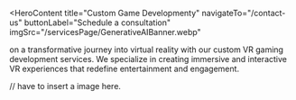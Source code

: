 <HeroContent
  title="Custom Game Developmenty"
  navigateTo="/contact-us"
  buttonLabel="Schedule a consultation"
  imgSrc="/servicesPage/GenerativeAIBanner.webp"
>
  on a transformative journey into virtual reality with our custom VR gaming
  development services. We specialize in creating immersive and interactive VR
  experiences that redefine entertainment and engagement.
</HeroContent>

<ClientCompaniesComponent />
<CountUpAnimationContainer />

<MainContent
  mainPara=" Process involved in making your game "
  subPara="Our VR gaming development process starts with in-depth discussions to grasp your concept and goals. We then conceptualize and design the VR environment and interactions, leveraging state-of-the-art VR technologies and platforms."
/>
// have to insert a image here.
<MainContent
  mainPara=" Work and Expertise Involved in making your Game"
  subPara=" Opting for our VR gaming development services guarantees bespoke VR solutions tailored to your specifications. With expertise in Unity, Unreal Engine, and VR-specific tools, we craft lifelike virtual worlds and intuitive interactions."
/>

<section className="grid grid-cols-2 gap-7 w-full py-8">
  <section className="w-full col-span-1 cursor-pointer">
    <ServiceCard
      service={{
        id: "UnityUnrealEngine",
        image: "/servicesPage/unity_unreal_engine.png",
        title: "Unity & Unreal Engine",
        description:
          "We specialize in Unity and Unreal Engine, leveraging their capabilities to create highly interactive and visually stunning VR environments. Our developers ensure seamless integration of gameplay mechanics, graphics, and immersive storytelling.",
        urlPath: "unity_unreal_engine",
      }}
    />
  </section>

  <section className="w-full col-span-1 cursor-pointer">
    <ServiceCard
      service={{
        id: "VRHardwareIntegration",
        image: "/servicesPage/vr_hardware_integration.png",
        title: "VR Hardware Integration",
        description:
          "With extensive experience in VR hardware, including headsets, motion controllers, and haptic feedback devices, we ensure optimal integration for a realistic and immersive experience. Our expertise extends to optimizing performance across various VR platforms.",
        urlPath: "vr_hardware_integration",
      }}
    />
  </section>
</section>

<section className="grid grid-cols-2 gap-7 w-full py-8">
  <section className="w-full col-span-1 cursor-pointer">
    <ServiceCard
      service={{
        id: "UserExperienceDesign",
        image: "/servicesPage/user_experience_design.png",
        title: "User Experience Design",
        description:
          "Our focus on user-centric design principles ensures intuitive controls, immersive interfaces, and engaging interactions within the VR environment. We prioritize usability testing and iterative design processes to enhance user comfort and satisfaction.",
        urlPath: "user_experience_design",
      }}
    />
  </section>

  <section className="w-full col-span-1 cursor-pointer">
    <ServiceCard
      service={{
        id: "PerformanceOptimization",
        image: "/servicesPage/performance_optimization.png",
        title: "Performance Optimization",
        description:
          "We employ advanced techniques in graphics optimization, frame rate management, and rendering pipelines to maximize visual fidelity and gameplay fluidity in VR. Our team addresses performance challenges specific to VR environments for smooth and responsive gameplay.",
        urlPath: "performance_optimization",
      }}
    />
  </section>
  </section>

<section className="grid grid-cols-2 gap-7 w-full py-8">
  <section className="w-full col-span-1 cursor-pointer">
    <ServiceCard
      service={{
        id: "CrossPlatformDevelopment",
        image: "/servicesPage/cross_platform_development.png",
        title: "Cross-platform Development",
        description:
          "We have proficiency in developing VR games compatible across major platforms such as Oculus Rift, HTC Vive, PlayStation VR, and others. We adapt gameplay mechanics and visual assets to meet platform-specific requirements while maintaining quality and performance.",
        urlPath: "cross_platform_development",
      }}
    />
  </section>

  <section className="w-full col-span-1 cursor-pointer">
    <ServiceCard
      service={{
        id: "InnovativeVRSolutions",
        image: "/servicesPage/innovative_vr_solutions.png",
        title: "Innovative VR Solutions",
        description:
          "Beyond traditional gaming experiences, we explore innovative uses of VR technology, such as virtual tours, training simulations, and interactive educational content. Our expertise allows us to tailor VR solutions to diverse industries, enhancing learning, engagement, and operational efficiency.",
        urlPath: "innovative_vr_solutions",
      }}
    />
  </section>
</section>
 
<MainContent
 mainPara = " Why Choose Adrig for your Game"
/>

<section className="grid grid-cols-2 gap-7 w-full py-8">
  <section className="w-full col-span-1 cursor-pointer">
    <ServiceCard
      service={{
        id: "TailoredVRExperiences",
        image: "/servicesPage/tailored_vr_experiences.png",
        title: "Tailored VR Experiences",
        description:
          "Each VR game is custom-designed to reflect the client's vision and goals, ensuring a unique and memorable experience for players.",
        urlPath: "tailored_vr_experiences",
      }}
    />
  </section>

  <section className="w-full col-span-1 cursor-pointer">
    <ServiceCard
      service={{
        id: "CuttingEdgeTechnology",
        image: "/servicesPage/cutting_edge_technology.png",
        title: "Cutting-edge Technology",
        description:
          "We leverage the latest advancements in VR technology and game development tools to deliver state-of-the-art graphics, immersive audio, and realistic interactions.",
        urlPath: "cutting_edge_technology",
      }}
    />
  </section>
</section>

<section className="grid grid-cols-2 gap-7 w-full py-8">
  <section className="w-full col-span-1 cursor-pointer">
    <ServiceCard
      service={{
        id: "EnhancedUserEngagement",
        image: "/servicesPage/enhanced_user_engagement.png",
        title: "Enhanced User Engagement",
        description:
          "Our focus on intuitive design and captivating narratives enhances player immersion and emotional connection with the game world, driving prolonged engagement and enjoyment.",
        urlPath: "enhanced_user_engagement",
      }}
    />
  </section>

  <section className="w-full col-span-1 cursor-pointer">
    <ServiceCard
      service={{
        id: "ComprehensiveSupport",
        image: "/servicesPage/comprehensive_support.png",
        title: "Comprehensive Support",
        description:
          "From initial concept through deployment and beyond, we provide comprehensive support, including updates, maintenance, and scalability enhancements to keep your VR game competitive and relevant.",
        urlPath: "comprehensive_support",
      }}
    />
  </section>
  </section>

<section className="grid grid-cols-2 gap-7 w-full py-8">
  <section className="w-full col-span-1 cursor-pointer">
    <ServiceCard
      service={{
        id: "ProvenTrackRecord",
        image: "/servicesPage/proven_track_record.png",
        title: "Proven Track Record",
        description:
          "With a portfolio of successful VR projects across various genres and industries, we demonstrate our capability to deliver high-quality, commercially viable VR experiences that exceed client expectations.",
        urlPath: "proven_track_record",
      }}
    />
  </section>

  <section className="w-full col-span-1 cursor-pointer">
    <ServiceCard
      service={{
        id: "ScalabilityFlexibility",
        image: "/servicesPage/scalability_flexibility.png",
        title: "Scalability and Flexibility",
        description:
          "Our scalable development approach allows for iterative improvements and feature enhancements based on user feedback and evolving market trends, ensuring long-term viability and success of the VR game.",
        urlPath: "scalability_flexibility",
      }}
    />
  </section>
</section>

<section className="grid grid-cols-2 gap-7 w-full py-8">
  <section className="w-full col-span-1 cursor-pointer">
    <ServiceCard
      service={{
        id: "CollaborativePartnership",
        image: "/servicesPage/collaborative_partnership.png",
        title: "Collaborative Partnership",
        description:
          "We foster collaborative partnerships with clients, involving them in every stage of development to ensure alignment with their vision and objectives. This collaborative approach results in tailored solutions that meet specific business goals and audience needs.",
        urlPath: "collaborative_partnership",
      }}
    />
  </section>

  <section className="w-full col-span-1 cursor-pointer">
    <ServiceCard
      service={{
        id: "RiskMitigation",
        image: "/servicesPage/risk_mitigation.png",
        title: "Risk Mitigation",
        description:
          "Our structured development process and rigorous testing methodologies minimize risks associated with VR game development, ensuring robust performance, stability, and security throughout the lifecycle of the project.",
        urlPath: "risk_mitigation",
      }}
    />
  </section>
  </section>

